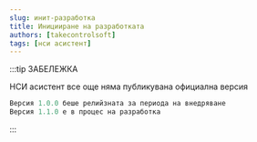 ```yaml
---
slug: инит-разработка
title: Иницииране на разработката
authors: [takecontrolsoft]
tags: [нси асистент]
---
```


:::tip ЗАБЕЛЕЖКА

НСИ асистент все още няма публикувана официална версия

```js
Версия 1.0.0 беше релийзната за периода на внедряване
Версия 1.1.0 е в процес на разработка
```

:::

